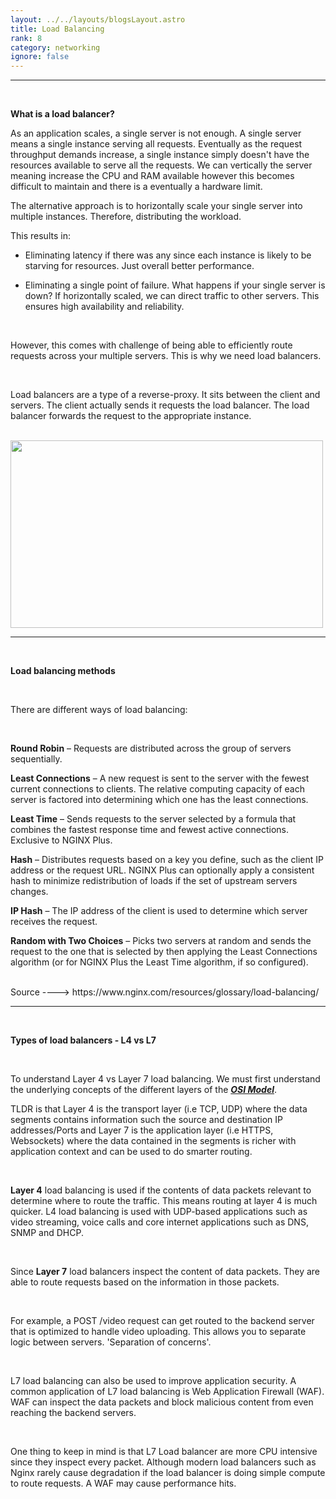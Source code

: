 ```yaml
---
layout: ../../layouts/blogsLayout.astro
title: Load Balancing
rank: 8
category: networking
ignore: false
---
```


---

<br />

**What is a load balancer?**

As an application scales, a single server is not enough. A single server means a single instance serving all requests. Eventually as the request throughput demands increase, a single instance simply doesn't have the resources available to serve all the requests. We can vertically the server meaning increase the CPU and RAM available however this becomes difficult to maintain and there is a eventually a hardware limit.

The alternative approach is to horizontally scale your single server into multiple instances. Therefore, distributing the workload.

This results in:

- Eliminating latency if there was any since each instance is likely to be starving for resources. Just overall better performance.

- Eliminating a single point of failure. What happens if your single server is down? If horizontally scaled, we can direct traffic to other servers. This ensures high availability and reliability.

<br />

However, this comes with challenge of being able to efficiently route requests across your multiple servers. This is why we need load balancers.

<br />

Load balancers are a type of a reverse-proxy. It sits between the client and servers. The client actually sends it requests the load balancer. The load balancer forwards the request to the appropriate instance.

<br />

<img src="/media/load-balancing.png" alt="" width="500" height="300" />

<br />

---

<br />

**Load balancing methods**

<br />

There are different ways of load balancing:

<br />

**Round Robin** – Requests are distributed across the group of servers sequentially.

**Least Connections** – A new request is sent to the server with the fewest current connections to clients. The relative computing capacity of each server is factored into determining which one has the least connections.

**Least Time** – Sends requests to the server selected by a formula that combines the
fastest response time and fewest active connections. Exclusive to NGINX Plus.

**Hash** – Distributes requests based on a key you define, such as the client IP address or
the request URL. NGINX Plus can optionally apply a consistent hash to minimize redistribution
of loads if the set of upstream servers changes.

**IP Hash** – The IP address of the client is used to determine which server receives the request.

**Random with Two Choices** – Picks two servers at random and sends the request to the
one that is selected by then applying the Least Connections algorithm (or for NGINX Plus
the Least Time algorithm, if so configured).

<br />
Source ----> https://www.nginx.com/resources/glossary/load-balancing/

<br />

---

<br />

**Types of load balancers - L4 vs L7**

<br />

To understand Layer 4 vs Layer 7 load balancing. We must first understand the underlying concepts of the different layers of the [**_OSI Model_**](/blogs/osi-model).

TLDR is that Layer 4 is the transport layer (i.e TCP, UDP) where the data segments contains information such the source and destination IP addresses/Ports and Layer 7 is the application layer (i.e HTTPS, Websockets) where the data contained in the segments is richer with application context and can be used to do smarter routing.

<br />

**Layer 4** load balancing is used if the contents of data packets relevant to determine where to route the traffic. This means routing at layer 4 is much quicker. L4 load balancing is used with UDP-based applications such as video streaming, voice calls and core internet applications such as DNS, SNMP and DHCP.

<br />

Since **Layer 7** load balancers inspect the content of data packets. They are able to route requests based on the information in those packets.

<br />

For example, a POST /video request can get routed to the backend server that is optimized to handle video uploading.
This allows you to separate logic between servers. 'Separation of concerns'.

<br />

L7 load balancing can also be used to improve application security. A common application of L7 load balancing is Web Application Firewall (WAF). WAF can inspect the data packets and block malicious content from even reaching the backend servers.

<br />

One thing to keep in mind is that L7 Load balancer are more CPU intensive since they inspect every packet. Although modern load balancers such as Nginx rarely cause degradation if the load balancer is doing simple compute to route requests. A WAF may cause performance hits.

<br />
